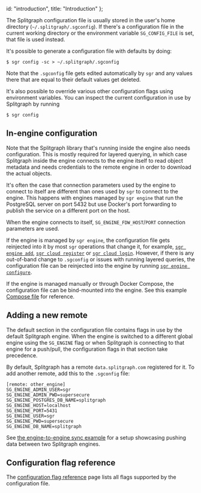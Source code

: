   id: "introduction",
  title: "Introduction"
};

The Splitgraph configuration file is usually stored in the user's home directory
(`~/.splitgraph/.sgconfig`). If there's a configuration file in the current working
directory or the environment variable `SG_CONFIG_FILE` is set, that file is used instead.

It's possible to generate a configuration file with defaults by doing:

```
$ sgr config -sc > ~/.splitgraph/.sgconfig
```

Note that the `.sgconfig` file gets edited automatically by `sgr` and any values there
that are equal to their default values get deleted.

It's also possible to override various other configuration flags using environment variables. You
can inspect the current configuration in use by Splitgraph by running

```
$ sgr config
```

## In-engine configuration

Note that the Splitgraph library that's running inside the engine also needs configuration. This
is mostly required for layered querying, in which case Splitgraph inside the engine connects
to the engine itself to read object metadata and needs credentials to the remote engine in
order to download the actual objects.

It's often the case that connection parameters used by the engine to connect to itself are
different than ones used by `sgr` to connect to the engine. This happens with engines managed
by `sgr engine` that run the PostgreSQL server on port 5432 but use Docker's port forwarding
to publish the service on a different port on the host.

When the engine connects to itself, `SG_ENGINE_FDW_HOST`/`PORT` connection parameters are used.

If the engine is managed by `sgr engine`, the configuration file gets reinjected into it
by most `sgr` operations that change it, for example,
[`sgr engine add`](../sgr/engine_management/engine_add),
[`sgr cloud register`](../sgr/splitgraph_cloud/cloud_register)
or [`sgr cloud login`](../sgr/splitgraph_cloud/cloud_login). However,
if there is any out-of-band change to `.sgconfig` or issues with running layered queries,
the configuration file can be reinjected into the engine by running
 [`sgr engine configure`](../sgr/engine_management/engine_configure).

If the engine is managed manually or through Docker Compose, the configuration file can be
bind-mounted into the engine. See this example
[Compose file](https://github.com/splitgraph/splitgraph/blob/master/examples/push-to-other-engine/docker-compose.yml) for reference.

## Adding a new remote

The default section in the configuration file contains flags in use by the default Splitgraph
engine. When the engine is switched to a different global engine using the `SG_ENGINE` flag
or when Splitgraph is connecting to that engine for a push/pull, the configuration flags in that
section take precedence.

By default, Splitgraph has a remote `data.splitgraph.com` registered for it. To add another remote,
add this to the `.sgconfig` file:

```
[remote: other_engine]
SG_ENGINE_ADMIN_USER=sgr
SG_ENGINE_ADMIN_PWD=supersecure
SG_ENGINE_POSTGRES_DB_NAME=splitgraph
SG_ENGINE_HOST=localhost
SG_ENGINE_PORT=5431
SG_ENGINE_USER=sgr
SG_ENGINE_PWD=supersecure
SG_ENGINE_DB_NAME=splitgraph
```

See [the engine-to-engine sync example](https://github.com/splitgraph/splitgraph/tree/master/examples/push-to-other-engine) for a setup showcasing pushing data between two Splitgraph engines.

## Configuration flag reference

The [configuration flag reference](config_flag_reference) page lists all flags supported by the configuration file.
